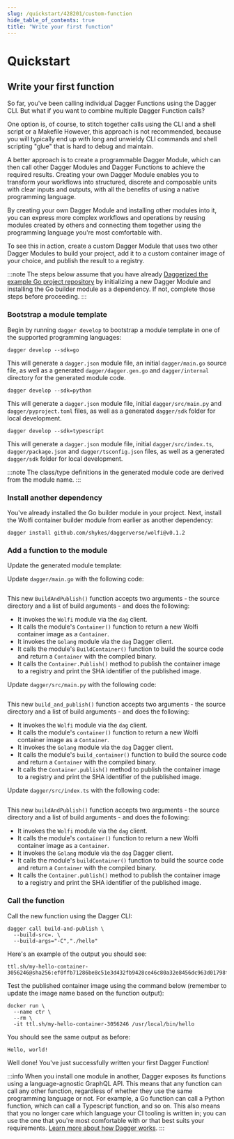 ```yaml
---
slug: /quickstart/428201/custom-function
hide_table_of_contents: true
title: "Write your first function"
---
```


# Quickstart

## Write your first function

So far, you've been calling individual Dagger Functions using the Dagger CLI. But what if you want to combine multiple Dagger Function calls?

One option is, of course, to stitch together calls using the CLI and a shell script or a Makefile However, this approach is not recommended, because you will typically end up with long and unwieldy CLI commands and shell scripting "glue" that is hard to debug and maintain.

A better approach is to create a programmable Dagger Module, which can then call other Dagger Modules and Dagger Functions to achieve the required results. Creating your own Dagger Module enables you to transform your workflows into structured, discrete and composable units with clear inputs and outputs, with all the benefits of using a native programming language.

By creating your own Dagger Module and installing other modules into it, you can express more complex workflows and operations by reusing modules created by others and connecting them together using the programming language you're most comfortable with.

To see this in action, create a custom Dagger Module that uses two other Dagger Modules to build your project, add it to a custom container image of your choice, and publish the result to a registry.

:::note
The steps below assume that you have already [Daggerized the example Go project repository](./822194-daggerize.mdx) by initializing a new Dagger Module and installing the Go builder module as a dependency. If not, complete those steps before proceeding.
:::

### Bootstrap a module template

Begin by running `dagger develop` to bootstrap a module template in one of the supported programming languages:

<Tabs groupId="language">
<TabItem value="Go">

```shell
dagger develop --sdk=go
```

This will generate a `dagger.json` module file, an initial `dagger/main.go` source file, as well as a generated `dagger/dagger.gen.go` and `dagger/internal` directory for the generated module code.

</TabItem>
<TabItem value="Python">

```shell
dagger develop --sdk=python
```

This will generate a `dagger.json` module file, initial `dagger/src/main.py` and `dagger/pyproject.toml` files, as well as a generated `dagger/sdk` folder for local development.

</TabItem>
<TabItem value="TypeScript">

```shell
dagger develop --sdk=typescript
```

This will generate a `dagger.json` module file, initial `dagger/src/index.ts`, `dagger/package.json` and `dagger/tsconfig.json` files, as well as a generated `dagger/sdk` folder for local development.

</TabItem>
</Tabs>

:::note
The class/type definitions in the generated module code are derived from the module name.
:::

### Install another dependency

You've already installed the Go builder module in your project. Next, install the Wolfi container builder module from earlier as another dependency:

```shell
dagger install github.com/shykes/daggerverse/wolfi@v0.1.2
```

### Add a function to the module

Update the generated module template:

<Tabs groupId="language">
<TabItem value="Go">

Update `dagger/main.go` with the following code:

```go file=./snippets/create/go/main.go
```

This new `BuildAndPublish()` function accepts two arguments - the source directory and a list of build arguments - and does the following:

- It invokes the `Wolfi` module via the `dag` client.
- It calls the module's `Container()` function to return a new Wolfi container image as a `Container`.
- It invokes the `Golang` module via the `dag` Dagger client.
- It calls the module's `BuildContainer()` function to build the source code and return a `Container` with the compiled binary.
- It calls the `Container.Publish()` method to publish the container image to a registry and print the SHA identifier of the published image.

</TabItem>
<TabItem value="Python">

Update `dagger/src/main.py` with the following code:

```python file=./snippets/create/python/main.py
```

This new `build_and_publish()` function accepts two arguments - the source directory and a list of build arguments - and does the following:

- It invokes the `Wolfi` module via the `dag` client.
- It calls the module's `container()` function to return a new Wolfi container image as a `Container`.
- It invokes the `Golang` module via the `dag` Dagger client.
- It calls the module's `build_container()` function to build the source code and return a `Container` with the compiled binary.
- It calls the `Container.publish()` method to publish the container image to a registry and print the SHA identifier of the published image.

</TabItem>
<TabItem value="TypeScript">

Update `dagger/src/index.ts` with the following code:

```typescript file=./snippets/create/typescript/index.ts
```

This new `buildAndPublish()` function accepts two arguments - the source directory and a list of build arguments - and does the following:

- It invokes the `Wolfi` module via the `dag` client.
- It calls the module's `container()` function to return a new Wolfi container image as a `Container`.
- It invokes the `Golang` module via the `dag` Dagger client.
- It calls the module's `buildContainer()` function to build the source code and return a `Container` with the compiled binary.
- It calls the `Container.publish()` method to publish the container image to a registry and print the SHA identifier of the published image.

</TabItem>
</Tabs>

### Call the function

Call the new function using the Dagger CLI:

```shell
dagger call build-and-publish \
  --build-src=. \
  --build-args="-C","./hello"
```

Here's an example of the output you should see:

```shell
ttl.sh/my-hello-container-3056246@sha256:ef0ffb71286be8c51e3d432fb9428ce46c80a32e8456dc963d01798fcba1e880
```

Test the published container image using the command below (remember to update the image name based on the function output):

```shell
docker run \
  --name ctr \
  --rm \
  -it ttl.sh/my-hello-container-3056246 /usr/local/bin/hello
```

You should see the same output as before:

```shell
Hello, world!
```

Well done! You've just successfully written your first Dagger Function!

:::info
When you install one module in another, Dagger exposes its functions using a language-agnostic GraphQL API. This means that any function can call any other function, regardless of whether they use the same programming language or not. For example, a Go function can call a Python function, which can call a Typescript function, and so on. This also means that you no longer care which language your CI tooling is written in; you can use the one that you're most comfortable with or that best suits your requirements. [Learn more about how Dagger works](../index.mdx#how-does-it-work).
:::
